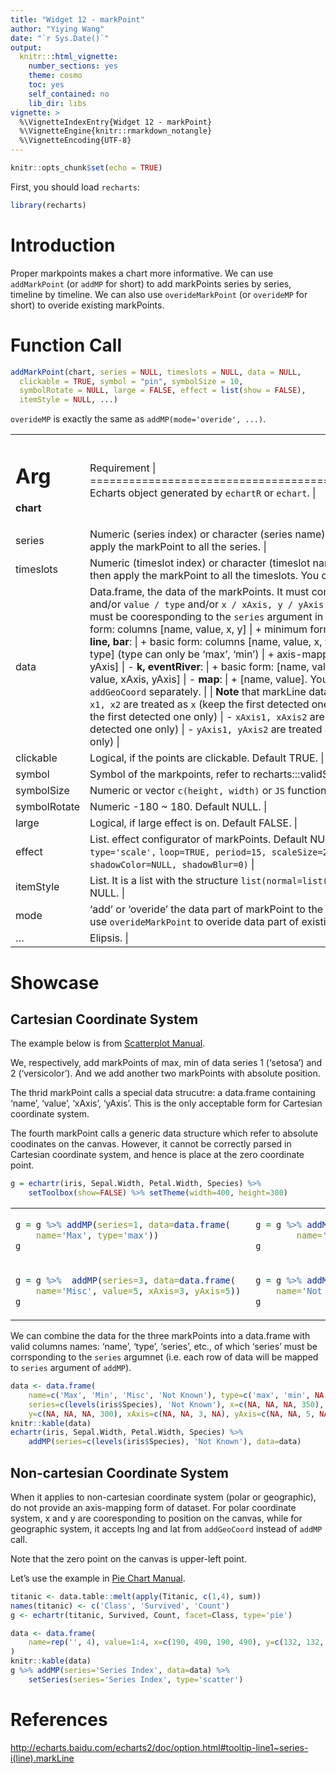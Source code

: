 ```yaml
---
title: "Widget 12 - markPoint"
author: "Yiying Wang"
date: "`r Sys.Date()`"
output: 
  knitr:::html_vignette:
    number_sections: yes
    theme: cosmo
    toc: yes
    self_contained: no
    lib_dir: libs
vignette: >
  %\VignetteIndexEntry{Widget 12 - markPoint}
  %\VignetteEngine{knitr::rmarkdown_notangle}
  %\VignetteEncoding{UTF-8}
---
```


```r
knitr::opts_chunk$set(echo = TRUE)
```

First, you should load `recharts`:
```r
library(recharts)
```

# Introduction

Proper markpoints makes a chart more informative. We can use `addMarkPoint` (or `addMP` for short) to add markPoints series by series, timeline by timeline. We can also use `overideMarkPoint` (or `overideMP` for short) to overide existing markPoints.

# Function Call

```r
addMarkPoint(chart, series = NULL, timeslots = NULL, data = NULL,
  clickable = TRUE, symbol = "pin", symbolSize = 10,
  symbolRotate = NULL, large = FALSE, effect = list(show = FALSE),
  itemStyle = NULL, ...)
```

`overideMP` is exactly the same as `addMP(mode='overide', ...)`.

+-------------+----------------------------------------------------------------+
|   Arg       |  Requirement                                                |
+=============+================================================================+
| **chart**   | Echarts object generated by `echartR` or `echart`.  |
+-------------+----------------------------------------------------------------+
| series      | Numeric (series index) or character (series name), numeric preferred. If set NULL, then apply the markPoint to all the series. |
+-------------+----------------------------------------------------------------+
| timeslots   | Numeric (timeslot index) or character (timeslot name), numeric is preferred. If set NULL, then apply the markPoint to all the timeslots. You can use z for short. |
+-------------+----------------------------------------------------------------+
| data        | Data.frame, the data of the markPoints. It must contain the following columns: `name`, and/or `value / type` and/or `x / xAxis, y / yAxis` and/or `series`. When series is given, it must be cooresponding to the `series` argument in `addMP` call. |
|             |      |
|             | - **generic**:  |
|             |     + generic form: columns [name, value, x, y] |
|             |     + minimum form: columns [name, x, y]  |
|             | - **scatter, line, bar**: |
|             |     + basic form: columns [name, value, x, y] |
|             |     + minimum form: columns [name, type] (type can only be 'max', 'min') |
|             |     + axis-mapping: columns [name, value, xAxis, yAxis]  |
|             | - **k, eventRiver**: |
|             |     + basic form: [name, value, x, y] |
|             |     + axis-mapping: [name, value, xAxis, yAxis] |
|             | - **map**:  |
|             |     + [name, value]. You need to pass in [name, lng, lat] using `addGeoCoord` separately. |
|             |             |
|             | **Note** that markLine dataset is compatible in `addMarkPoint`. |
|             |             |
|             | - `x1, x2` are treated as `x` (keep the first detected one only) |
|             | - `y1, y2` are treated as `y` (keep the first detected one only) |
|             | - `xAxis1, xAxis2` are treated as `xAxis` (keep the first detected one only) |
|             | - `yAxis1, yAxis2` are treated as `yAxis` (keep the first detected one only) |
+-------------+----------------------------------------------------------------+
| clickable   | Logical, if the points are clickable. Default TRUE. |
+-------------+----------------------------------------------------------------+
| symbol      | Symbol of the markpoints, refer to recharts:::validSymbols. Default 'pin'. |
+-------------+----------------------------------------------------------------+
| symbolSize  | Numeric or vector `c(height, width)` or `JS` function. Default 10. |
+-------------+----------------------------------------------------------------+
| symbolRotate| Numeric -180 ~ 180. Default NULL. |
+-------------+----------------------------------------------------------------+
| large       | Logical, if large effect is on. Default FALSE. |
+-------------+----------------------------------------------------------------+
| effect      | List. effect configurator of markPoints. Default NULL, which is `list(show=FALSE, type='scale',` `loop=TRUE, period=15, scaleSize=2,` `bounceDistance=10, color=NULL, shadowColor=NULL, shadowBlur=0)` |
+-------------+----------------------------------------------------------------+
| itemStyle   | List. It is a list with the structure `list(normal=list(...), emphasis=list(...))`. Default NULL. |
+-------------+----------------------------------------------------------------+
| mode        | 'add' or 'overide' the data part of markPoint to the echarts object. Default 'add'. You can use `overideMarkPoint` to overide data part of existing markPoint. |
+-------------+----------------------------------------------------------------+
| ...         | Elipsis. |
+-------------+----------------------------------------------------------------+

# Showcase

## Cartesian Coordinate System

The example below is from [Scatterplot Manual](Basic_Plots_01_Scatterplot.html). 

We, respectively, add markPoints of max, min of data series 1 ('setosa') and 2 ('versicolor'). And we add another two markPoints with absolute position.

The thrid markPoint calls a special data strucutre: a data.frame containing 'name', 'value', 'xAxis', 'yAxis'. This is the only acceptable form for Cartesian coordinate system.

The fourth markPoint calls a generic data structure which refer to absolute coodinates on the canvas. However, it cannot be correctly parsed in Cartesian coordinate system, and hence is place at the zero coordinate point.

```r
g = echartr(iris, Sepal.Width, Petal.Width, Species) %>% 
    setToolbox(show=FALSE) %>% setTheme(width=400, height=300)
```

<table>
<tr><td>
```r
g = g %>% addMP(series=1, data=data.frame(
    name='Max', type='max'))
g
```
</td><td>
```r
g = g %>% addMP(series=2, data=data.frame(
        name='Min', type='min')) 
g
```
</td></tr>
<tr><td>
```r
g = g %>%  addMP(series=3, data=data.frame(
    name='Misc', value=5, xAxis=3, yAxis=5)) 
g
```
</td><td>
```r
g = g %>% addMP(series='Not Known', data=data.frame(
    name='Not Known', value=2, x=350, y=300))
g
```
</td></tr>
</table>

We can combine the data for the three markPoints into a data.frame with valid columns names: 'name', 'type', 'series', etc., of which 'series' must be corrsponding to the `series` argumnet (i.e. each row of data will be mapped to `series` argument of `addMP`).

```r
data <- data.frame(
    name=c('Max', 'Min', 'Misc', 'Not Known'), type=c('max', 'min', NA, NA),
    series=c(levels(iris$Species), 'Not Known'), x=c(NA, NA, NA, 350),
    y=c(NA, NA, NA, 300), xAxis=c(NA, NA, 3, NA), yAxis=c(NA, NA, 5, NA))
knitr::kable(data)
echartr(iris, Sepal.Width, Petal.Width, Species) %>%
    addMP(series=c(levels(iris$Species), 'Not Known'), data=data)
```


## Non-cartesian Coordinate System

When it applies to non-cartesian coordinate system (polar or geographic), do not provide an axis-mapping form of dataset. For polar coordinate system, x and y are cooresponding to position on the canvas, while for geographic system, it accepts lng and lat from `addGeoCoord` instead of `addMP` call.

Note that the zero point on the canvas is upper-left point.

Let's use the example in [Pie Chart Manual](Basic_Plot2_11_Pie.html).

```r
titanic <- data.table::melt(apply(Titanic, c(1,4), sum))
names(titanic) <- c('Class', 'Survived', 'Count')
g <- echartr(titanic, Survived, Count, facet=Class, type='pie') 
```

```r
data <- data.frame(
    name=rep('', 4), value=1:4, x=c(190, 490, 190, 490), y=c(132, 132, 348, 348)
)
knitr::kable(data)
g %>% addMP(series='Series Index', data=data) %>% 
    setSeries(series='Series Index', type='scatter')
```

# References

<http://echarts.baidu.com/echarts2/doc/option.html#tooltip-line1~series-i(line).markLine>
